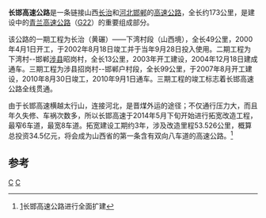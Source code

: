 '''长邯高速公路'''是一条链接山西[[長治市|长治]]和[[河北|河北]][[邯郸|邯郸]]的[[高速公路|高速公路]]，全长约173公里，是建设中的[[青兰高速公路|青兰高速公路]]（[[G22|G22]]）的重要组成部分。

该公路的一期工程为长治（黄碾）——下湾村段（山西境），全长49公里，2000年4月1日开工，于2002年8月18日竣工并于当年9月28日投入使用。二期工程为下湾村--邯郸[[涉县|涉县]]昭岗村，全长13公里，2003年开工建设，2004年12月18日建成通车。三期工程为涉县招岗村--邯郸户村段，全长99公里，于2007年8月开工建设，2010年8月30日竣工，2010年9月1日通车。三期工程的竣工标志着长邯高速公路全线贯通。

由于长邯高速横越太行山，连接河北，是晋煤外运的途径；不仅通行压力大，而且年久失修、车祸次数多，所以长邯高速于2014年5月下旬开始进行拓宽改造工程，最窄6车道，最宽8车道。拓宽建设工期约3年，涉及改造里程53.526公里，概算总投资34.5亿元，将会成为山西省的第一条含有双向八车道的高速公路。<ref>[http://shanxi.china.com/sxjj/jtwl/11162958/20140819/18720161_all.html]{{dead link|date=2018年5月 |bot=InternetArchiveBot |fix-attempted=yes }}长邯高速公路进行全面扩建</ref>


{{中国国家高速公路网}}
{{河北省高速公路}}
{{山西省高速公路}}


[[Category:山西省高速公路|C]]
[[Category:河北省高速公路|C]]

== 参考 ==